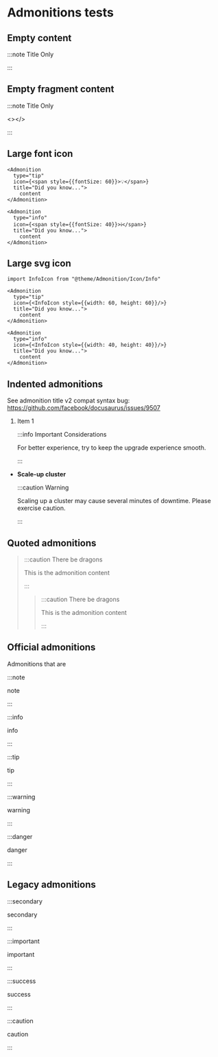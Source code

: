 # Admonitions tests

## Empty content

:::note Title Only

:::

## Empty fragment content

:::note Title Only

<></>

:::

## Large font icon


```mdx-code-block
<Admonition
  type="tip"
  icon={<span style={{fontSize: 60}}>💡</span>}
  title="Did you know...">
    content
</Admonition>

<Admonition
  type="info"
  icon={<span style={{fontSize: 40}}>ℹ️</span>}
  title="Did you know...">
    content
</Admonition>
```

## Large svg icon

```mdx-code-block
import InfoIcon from "@theme/Admonition/Icon/Info"

<Admonition
  type="tip"
  icon={<InfoIcon style={{width: 60, height: 60}}/>}
  title="Did you know...">
    content
</Admonition>

<Admonition
  type="info"
  icon={<InfoIcon style={{width: 40, height: 40}}/>}
  title="Did you know...">
    content
</Admonition>
```

## Indented admonitions

See admonition title v2 compat syntax bug: https://github.com/facebook/docusaurus/issues/9507

1. Item 1

   :::info Important Considerations

   For better experience, try to keep the upgrade experience smooth.

   :::

- **Scale-up cluster**

  :::caution Warning

  Scaling up a cluster may cause several minutes of downtime. Please exercise caution.

  :::

## Quoted admonitions

> :::caution There be dragons
>
> This is the admonition content
>
> :::
>
> > :::caution There be dragons
> >
> > This is the admonition content
> >
> > :::

## Official admonitions

Admonitions that are

:::note

note

:::

:::info

info

:::

:::tip

tip

:::

:::warning

warning

:::

:::danger

danger

:::

## Legacy admonitions

:::secondary

secondary

:::

:::important

important

:::

:::success

success

:::

:::caution

caution

:::
